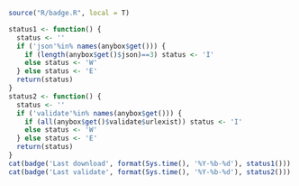 
```r
source("R/badge.R", local = T)

status1 <- function() {
  status <- ''
  if ('json'%in% names(anybox$get())) {
    if (length(anybox$get()$json)==3) status <- 'I'
    else status <- 'W'
  } else status <- 'E'
  return(status)
}
status2 <- function() {
  status <- ''
  if ('validate'%in% names(anybox$get())) {
    if (all(anybox$get()$validate$urlexist)) status <- 'I'
    else status <- 'W'
  } else status <- 'E'
  return(status)
}
cat(badge('Last download', format(Sys.time(), '%Y-%b-%d'), status1()))
cat(badge('Last validate', format(Sys.time(), '%Y-%b-%d'), status2()))
```

